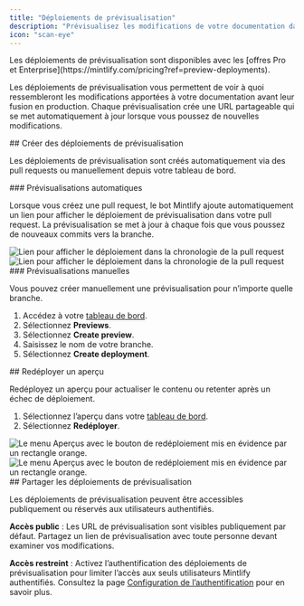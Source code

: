 ```yaml
---
title: "Déploiements de prévisualisation"
description: "Prévisualisez les modifications de votre documentation dans un déploiement en direct"
icon: "scan-eye"
---
```


<Info>
  Les déploiements de prévisualisation sont disponibles avec les [offres Pro et Enterprise](https://mintlify.com/pricing?ref=preview-deployments).
</Info>

Les déploiements de prévisualisation vous permettent de voir à quoi ressembleront les modifications apportées à votre documentation avant leur fusion en production. Chaque prévisualisation crée une URL partageable qui se met automatiquement à jour lorsque vous poussez de nouvelles modifications.

<div id="creating-preview-deployments">
  ## Créer des déploiements de prévisualisation
</div>

Les déploiements de prévisualisation sont créés automatiquement via des pull requests ou manuellement depuis votre tableau de bord.

<div id="automatic-previews">
  ### Prévisualisations automatiques
</div>

Lorsque vous créez une pull request, le bot Mintlify ajoute automatiquement un lien pour afficher le déploiement de prévisualisation dans votre pull request. La prévisualisation se met à jour à chaque fois que vous poussez de nouveaux commits vers la branche.

<Frame>
  <img src="/images/previews/preview-deployment-light.png" alt="Lien pour afficher le déploiement dans la chronologie de la pull request" className="block dark:hidden" />

  <img src="/images/previews/preview-deployment-dark.png" alt="Lien pour afficher le déploiement dans la chronologie de la pull request" className="hidden dark:block" />
</Frame>

<div id="manual-previews">
  ### Prévisualisations manuelles
</div>

Vous pouvez créer manuellement une prévisualisation pour n’importe quelle branche.

1. Accédez à votre [tableau de bord](https://dashboard.mintlify.com/).
2. Sélectionnez **Previews**.
3. Sélectionnez **Create preview**.
4. Saisissez le nom de votre branche.
5. Sélectionnez **Create deployment**.

<div id="redeploying-a-preview">
  ## Redéployer un aperçu
</div>

Redéployez un aperçu pour actualiser le contenu ou retenter après un échec de déploiement.

1. Sélectionnez l’aperçu dans votre [tableau de bord](https://dashboard.mintlify.com/).
2. Sélectionnez **Redéployer**.

<Frame>
  <img src="/images/previews/redeploy-preview-light.png" alt="Le menu Aperçus avec le bouton de redéploiement mis en évidence par un rectangle orange." className="block dark:hidden" />

  <img src="/images/previews/redeploy-preview-dark.png" alt="Le menu Aperçus avec le bouton de redéploiement mis en évidence par un rectangle orange." className="hidden dark:block" />
</Frame>

<div id="sharing-preview-deployments">
  ## Partager les déploiements de prévisualisation
</div>

Les déploiements de prévisualisation peuvent être accessibles publiquement ou réservés aux utilisateurs authentifiés.

**Accès public** : Les URL de prévisualisation sont visibles publiquement par défaut. Partagez un lien de prévisualisation avec toute personne devant examiner vos modifications.

**Accès restreint** : Activez l’authentification des déploiements de prévisualisation pour limiter l’accès aux seuls utilisateurs Mintlify authentifiés. Consultez la page [Configuration de l’authentification](/fr/fr/authentication-personalization/authentication-setup) pour en savoir plus.